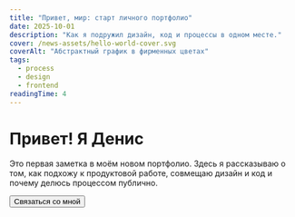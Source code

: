 ```yaml
---
title: "Привет, мир: старт личного портфолио"
date: 2025-10-01
description: "Как я подружил дизайн, код и процессы в одном месте."
cover: /news-assets/hello-world-cover.svg
coverAlt: "Абстрактный график в фирменных цветах"
tags:
  - process
  - design
  - frontend
readingTime: 4
---
```



# Привет! Я Денис

Это первая заметка в моём новом портфолио. Здесь я рассказываю о том, как подхожу к продуктовой работе, совмещаю дизайн и код и почему делюсь процессом публично.

<Button as="a" href="/contacts" variant="ghost">
  Связаться со мной
</Button>
